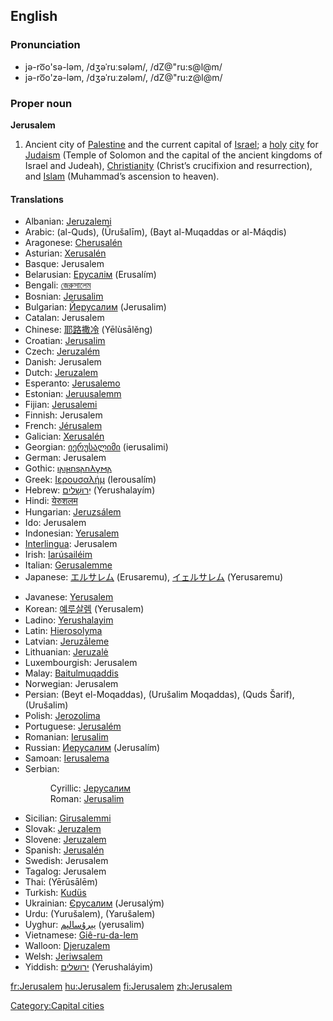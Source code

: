 {{wikipedia}}
==English==

===Pronunciation===
*jə-ro͞o'sə-ləm, /dʒəˈruːsələm/, /dZ@"ru:s@l@m/
*jə-ro͞o'zə-ləm, /dʒəˈruːzələm/, /dZ@"ru:z@l@m/

===Proper noun===
'''Jerusalem'''
# Ancient city of [[Palestine]] and the current capital of [[Israel]]; a [[holy]] [[city]] for [[Judaism]] (Temple of Solomon and the capital of the ancient kingdoms of Israel and Judeah), [[Christianity]] (Christ’s crucifixion and resurrection), and [[Islam]] (Muhammad’s ascension to heaven).

====Translations====
{{top}}
*Albanian: [[Jeruzalemi]]
*Arabic: {{ARchar|[[القدس]]}} (al-Quds), {{ARchar|[[اورشليم]]}} (Ūrušalīm), {{ARchar|[[بيت المقدس]]}} (Bayt al-Muqaddas or al-Máqdis)
*Aragonese: [[Cherusalén]]
*Asturian: [[Xerusalén]]
*Basque: Jerusalem
*Belarusian: [[Ерусалім]] (Erusalím)
*Bengali: [[জেরুসালেম]]
*Bosnian: [[Jerusalim#Bosnian|Jerusalim]] {{m}}
*Bulgarian: [[Йерусалим]] (Jerusalim)
*Catalan: Jerusalem
*Chinese: [[耶路撒冷]] (Yēlùsālěng)
*Croatian: [[Jerusalim#Croatian|Jerusalim]] {{m}}
*Czech: [[Jeruzalém]]
*Danish: Jerusalem
*Dutch: [[Jeruzalem]]
*Esperanto: [[Jerusalemo]]
*Estonian: [[Jeruusalemm]]
*Fijian: [[Jerusalemi]]
*Finnish: Jerusalem
*French: [[Jérusalem]]
*Galician: [[Xerusalén]]
*Georgian: [[იერუსალიმი]] (ierusalimi)
*German: Jerusalem
*Gothic: [[𐌹𐌰𐌹𐍂𐌿𐍃𐌰𐌿𐌻𐍅𐌼𐌰]]
*Greek: [[Ιερουσαλήμ]] (Ierousalím)
*Hebrew: [[ירושלים|יְרוּשָׁלַיִם]] (Yerushalayím)
*Hindi: [[येरुशलम]]
*Hungarian: [[Jeruzsálem]]
*Ido: Jerusalem
*Indonesian: [[Yerusalem]]
*[[Interlingua]]: Jerusalem
*Irish: [[Iarúsailéim]]
*Italian: [[Gerusalemme]] {{f}}
*Japanese: [[エルサレム]] (Erusaremu), [[イェルサレム]] (Yerusaremu)
{{mid}}
*Javanese: [[Yerusalem]]
*Korean: [[예루살렘]] (Yerusalem)
*Ladino: [[Yerushalayim]]
*Latin: [[Hierosolyma]] {{f}}
*Latvian: [[Jeruzāleme]]
*Lithuanian: [[Jeruzalė]]
*Luxembourgish: Jerusalem
*Malay: [[Baitulmuqaddis]]
*Norwegian: Jerusalem
*Persian: {{FAchar|[[بیت المقدس]]}} (Beyt el-Moqaddas), {{FAchar|[[اورشلیم مقدس]]}} (Urušalim Moqaddas), {{FAchar|[[قدس شریف]]}} (Quds Šarif), {{FAchar|[[اورشلیم]]}} (Urušalim)
*Polish: [[Jerozolima]]
*Portuguese: [[Jerusalém]] {{f}}
*Romanian: [[Ierusalim]]
*Russian: [[Иерусалим]] (Jerusalím) {{m}}
*Samoan: [[Ierusalema]]
*Serbian:
*:Cyrillic: [[Јерусалим#Serbian|Јерусалим]] {{m}}
*:Roman: [[Jerusalim#Serbian|Jerusalim]] {{m}}
*Sicilian: [[Girusalemmi]]
*Slovak: [[Jeruzalem]]
*Slovene: [[Jeruzalem]] {{m}}
*Spanish: [[Jerusalén]]
*Swedish: Jerusalem
*Tagalog: Jerusalem
*Thai: {{THchar|[[เยรูซาเลม]]}} (Yērūsālēm)
*Turkish: [[Kudüs]]
*Ukrainian: [[Єрусалим]] (Jerusalým)
*Urdu: {{URchar|[[یوروشلم]]}} (Yurušalem), {{URchar|[[یروشلم]]}} (Yarušalem)
*Uyghur: [[يېرۇسالېم]] (yerusalim)
*Vietnamese: [[Giê-ru-da-lem]]
*Walloon: [[Djeruzalem]]
*Welsh: [[Jeriwsalem]]
*Yiddish: [[ירושלים]] (Yerushaláyim)
{{bottom}}

[[Category:Capital cities]]

[[fr:Jerusalem]]
[[hu:Jerusalem]]
[[fi:Jerusalem]]
[[zh:Jerusalem]]